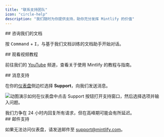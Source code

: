 ```yaml
---
title: "联系支持团队"
icon: "circle-help"
description: "我们随时为你提供支持，助你充分发挥 Mintlify 的价值"
---
```


<div id="ask-our-docs">
  ## 咨询我们的文档
</div>

按 <kbd>Command</kbd> + <kbd>I</kbd>，与基于我们文档训练的文档助手开始对话。

<div id="watch-video-tutorials">
  ## 观看视频教程
</div>

前往我们的 [YouTube](https://www.youtube.com/@GetMintlify/videos) 频道，查看关于使用 Mintlify 的教程与指南。

<div id="message-support">
  ## 消息支持
</div>

在你的[仪表盘](https://dashboard.mintlify.com/)侧边栏选择 **Support**，向我们发送消息。

![动图演示如何在仪表盘中点击 Support 按钮打开支持窗口，然后选择选项并输入问题。](https://mintlify.s3.us-west-1.amazonaws.com/mintlify/images/support-flow.gif)

<Info>
我们力争在 24 小时内回复所有请求，但在高峰期可能会有所延迟。
</Info>

<div id="email-support">
  ## 邮件支持
</div>

如果无法访问仪表盘，请发送邮件至 <a href="mailto:support@mintlify.com">support@mintlify.com</a>。